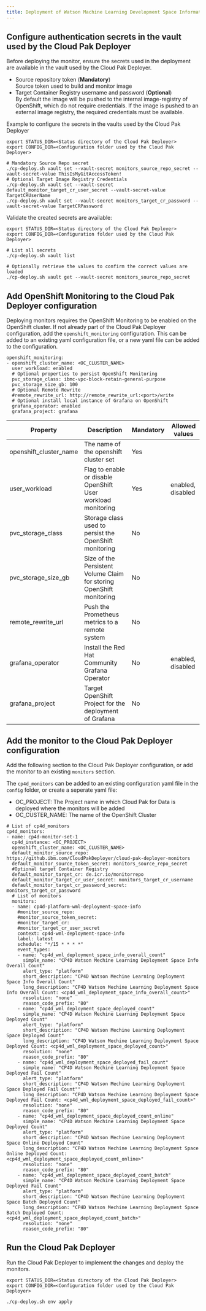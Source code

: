 ```yaml
---
title: Deployment of Watson Machine Learning Development Space Information using the IBM Cloud Pak Deployer
---
```


## Configure authentication secrets in the vault used by the Cloud Pak Deployer

Before deploying the monitor, ensure the secrets used in the deployment are available in the vault used by the Cloud Pak Deployer.
- Source repository token (**Mandatory**)  
  Source token used to build and monitor image
- Target Container Registry username and password (**Optional**)  
  By default the image will be pushed to the internal image-registry of OpenShift, which do not require credentials. If the image is pushed to an external image registry, the required credentials must be available. 

Example to configure the secrets in the vaults used by the Cloud Pak Deployer

```
export STATUS_DIR=<Status directory of the Cloud Pak Deployer>
export CONFIG_DIR=<Configuration folder used by the Cloud Pak Deployer>

# Mandatory Source Repo secret
./cp-deploy.sh vault set --vault-secret monitors_source_repo_secret --vault-secret-value ThisIsMyGitAccessToken!
# Optional Target Image Registry Credentials
./cp-deploy.sh vault set --vault-secret default_monitor_target_cr_user_secret --vault-secret-value TargetCRUserName
./cp-deploy.sh vault set --vault-secret monitors_target_cr_password --vault-secret-value TargetCRPassword
```

Validate the created secrets are available:
```
export STATUS_DIR=<Status directory of the Cloud Pak Deployer>
export CONFIG_DIR=<Configuration folder used by the Cloud Pak Deployer>

# List all secrets
./cp-deploy.sh vault list

# Optionally retrieve the values to confirm the correct values are loaded
./cp-deploy.sh vault get --vault-secret monitors_source_repo_secret
```

## Add OpenShift Monitoring to the Cloud Pak Deployer configuration

Deploying monitors requires the OpenShift Monitoring to be enabled on the OpenShift cluster. If not already part of the Cloud Pak Deployer configuration, add the `openshift_monitoring` configuration. This can be added to an existing yaml configuration file, or a new yaml file can be added to the configuration.

```
openshift_monitoring:
- openshift_cluster_name: <OC_CLUSTER_NAME>
  user_workload: enabled
  # Optional properties to persist OpenShift Monitoring
  pvc_storage_class: ibmc-vpc-block-retain-general-purpose
  pvc_storage_size_gb: 100
  # Optional Remote Rewrite
  #remote_rewrite_url: http://remote_rewrite_url:<port>/write
  # Optional install local instance of Grafana on OpenShift
  grafana_operator: enabled
  grafana_project: grafana
```


| Property | Description                                                          | Mandatory | Allowed values |
| -------- | -------------------------------------------------------------------- | --------- | -------------- |
| openshift_cluster_name  | The name of the openshift cluster set    | Yes       |   |
| user_workload | Flag to enable or disable OpenShift User workload monitoring | Yes       | enabled, disabled  |
| pvc_storage_class | Storage class used to persist the OpenShift monitoring | No       |  |
| pvc_storage_size_gb | Size of the Persistent Volume Claim for storing OpenShift monitoring | No       |  |
| remote_rewrite_url | Push the Prometheus metrics to a remote system | No       |  |
| grafana_operator | Install the Red Hat Community Grafana Operator | No       | enabled, disabled  |
| grafana_project | Target OpenShift Project for the deployment of Grafana | No       |  |



## Add the monitor to the Cloud Pak Deployer configuration

Add the following section to the Cloud Pak Deployer configuration, or add the monitor to an existing `monitors` section. 

The `cp4d_monitors` can be added to an existing configuration yaml file in the `config` folder, or create a seperate yaml file:
- OC_PROJECT: The Project name in which Cloud Pak for Data is deployed where the monitors will be added
- OC_CUSTER_NAME: The name of the OpenShift Cluster

```
# List of cp4d_monitors
cp4d_monitors:
- name: cp4d-monitor-set-1
  cp4d_instance: <OC_PROJECT>
  openshift_cluster_name: <OC_CLUSTER_NAME>
  default_monitor_source_repo: https://github.ibm.com/CloudPakDeployer/cloud-pak-deployer-monitors
  default_monitor_source_token_secret: monitors_source_repo_secret
  #Optional target Container Registry
  default_monitor_target_cr: de.icr.io/monitorrepo  
  default_monitor_target_cr_user_secret: monitors_target_cr_username
  default_monitor_target_cr_password_secret: monitors_target_cr_password
  # List of monitors
  monitors:
  - name: cp4d-platform-wml-deployment-space-info
    #monitor_source_repo:             
    #monitor_source_token_secret:    
    #monitor_target_cr:              
    #monitor_target_cr_user_secret
    context: cp4d-wml-deployment-space-info
    label: latest
    schedule: "*/15 * * * *"   
    event_types:
    - name: "cp4d_wml_deployment_space_info_overall_count"
      simple_name: "CP4D Watson Mechine Learning Deployment Space Info Overall Count"
      alert_type: "platform"
      short_description: "CP4D Watson Mechine Learning Deployment Space Info Overall Count"
      long_description: "CP4D Watson Mechine Learning Deployment Space Info Overall Count: <cp4d_wml_deployment_space_info_overall_count>"
      resolution: "none"
      reason_code_prefix: "80"
    - name: "cp4d_wml_deployment_space_deployed_count"
      simple_name: "CP4D Watson Mechine Learning Deployment Space Deployed Count"
      alert_type: "platform"
      short_description: "CP4D Watson Mechine Learning Deployment Space Deployed Count"
      long_description: "CP4D Watson Mechine Learning Deployment Space Deployed Count: <cp4d_wml_deployment_space_deployed_count>"
      resolution: "none"
      reason_code_prefix: "80"      
    - name: "cp4d_wml_deployment_space_deployed_fail_count"
      simple_name: "CP4D Watson Mechine Learning Deployment Space Deployed Fail Count"
      alert_type: "platform"
      short_description: "CP4D Watson Mechine Learning Deployment Space Deployed Fail Count""
      long_description: "CP4D Watson Mechine Learning Deployment Space Deployed Fail Count: <cp4d_wml_deployment_space_deployed_fail_count>"
      resolution: "none"
      reason_code_prefix: "80"
    - name: "cp4d_wml_deployment_space_deployed_count_online"
      simple_name: "CP4D Watson Mechine Learning Deployment Space Deployed Count"
      alert_type: "platform"
      short_description: "CP4D Watson Mechine Learning Deployment Space Online Deployed Count"
      long_description: "CP4D Watson Mechine Learning Deployment Space Online Deployed Count: <cp4d_wml_deployment_space_deployed_count_online>"
      resolution: "none"
      reason_code_prefix: "80"
    - name: "cp4d_wml_deployment_space_deployed_count_batch"
      simple_name: "CP4D Watson Mechine Learning Deployment Space Deployed Fail Count"
      alert_type: "platform"
      short_description: "CP4D Watson Mechine Learning Deployment Space Batch Deployed Count"
      long_description: "CP4D Watson Mechine Learning Deployment Space Batch Deployed Count: <cp4d_wml_deployment_space_deployed_count_batch>"
      resolution: "none"
      reason_code_prefix: "80"   
```

## Run the Cloud Pak Deployer

Run the Cloud Pak Deployer to implement the changes and deploy the monitors. 

```
export STATUS_DIR=<Status directory of the Cloud Pak Deployer>
export CONFIG_DIR=<Configuration folder used by the Cloud Pak Deployer>

./cp-deploy.sh env apply
```
